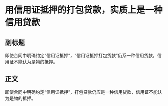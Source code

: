 # 用信用证抵押的打包贷款，实质上是一种信用贷款
## 副标题
即使合同中明确约定“信用证抵押”，“信用证抵押打包贷款”仍系一种信用贷款，信用证不能认为是物的抵押。
## 正文
即使合同中明确约定“信用证抵押”，打包贷款仍应是一种信用贷款，信用证不能认为是物的抵押。